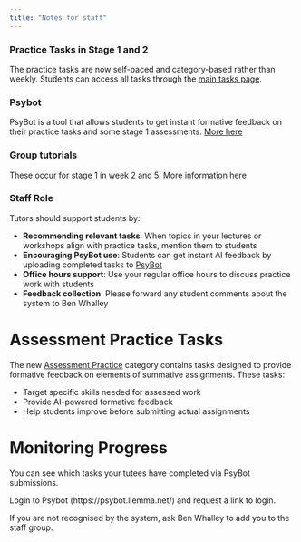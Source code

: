 ```yaml
---
title: "Notes for staff"
---
```




### Practice Tasks in Stage 1 and 2

The practice tasks are now self-paced and category-based rather than weekly. Students can access all tasks through the [main tasks page](tasks.html).


### Psybot

PsyBot is a tool that allows students to get instant formative feedback on their practice tasks and some stage 1 assessments. [More here](psybot.html)


### Group tutorials

These occur for stage 1 in week 2 and 5. [More information here](tutorial_guides.html)


### Staff Role

Tutors should support students by:

- **Recommending relevant tasks**: When topics in your lectures or workshops align with practice tasks, mention them to students
- **Encouraging PsyBot use**: Students can get instant AI feedback by uploading completed tasks to [PsyBot](psybot.html)
- **Office hours support**: Use your regular office hours to discuss practice work with students
- **Feedback collection**: Please forward any student comments about the system to Ben Whalley


# Assessment Practice Tasks

The new [Assessment Practice](theme-assessment.html) category contains tasks designed to provide formative feedback on elements of summative assignments. These tasks:

- Target specific skills needed for assessed work
- Provide AI-powered formative feedback
- Help students improve before submitting actual assignments


# Monitoring Progress

You can see which tasks your tutees have completed via PsyBot submissions. 

Login to Psybot (https://psybot.llemma.net/) and request a link to login. 

If you are not recognised by the system, ask Ben Whalley to add you to the staff group.